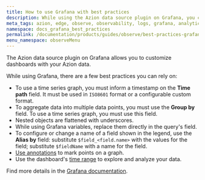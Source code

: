 ```yaml
---
title: How to use Grafana with best practices
description: While using the Azion data source plugin on Grafana, you can use some best practices to achieve better results.
meta_tags: azion, edge, observe, observability, logs, grafana, analytics
namespace: docs_grafana_best_practices
permalink: /documentation/products/guides/observe/best-practices-grafana/
menu_namespace: observeMenu
---
```



The Azion data source plugin on Grafana allows you to customize dashboards with your Azion data. 

<LinkButton link="/en/documentation/products/guides/observe/integrate-grafana/" label="go to integrate with grafana guide" outlined target="_blank" />

While using Grafana, there are a few best practices you can rely on:

- To use a time series graph, you must inform a timestamp on the **Time path** field. It must be used in `ISO8601` format or a configurable custom format.
- To aggregate data into multiple data points, you must use the **Group by** field. To use a time series graph, you must use this field.
- Nested objects are flattened with underscores.
- While using Grafana variables, replace them directly in the query's field.
- To configure or change a name of a field shown in the legend, use the **Alias by** field: substitute `$field_<field.name>` with the values for the field; substitute `$fieldName` with a name for the field.
- [Use annotations](https://grafana.com/docs/grafana/latest/dashboards/build-dashboards/annotate-visualizations/) to mark points on a graph.
- Use the dashboard's [time range](https://grafana.com/docs/grafana/latest/dashboards/use-dashboards/#time-units-and-relative-ranges) to explore and analyze your data.

Find more details in the [Grafana documentation](https://grafana.com/docs/grafana/latest/).
<br /><br />

